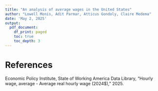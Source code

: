 ```yaml
---
title: "An analysis of average wages in the United States"
author: "Lowell Monis, Adit Parmar, Atticus Gondoly, Claire Medema"
date: 'May 2, 2025'
output:
  pdf_document:
    df_print: paged
    toc: true
    toc_depth: 3
---
```



# References

Economic Policy Institute, State of Working America Data Library, "Hourly wage, average - Average real hourly wage (2024$)," 2025.